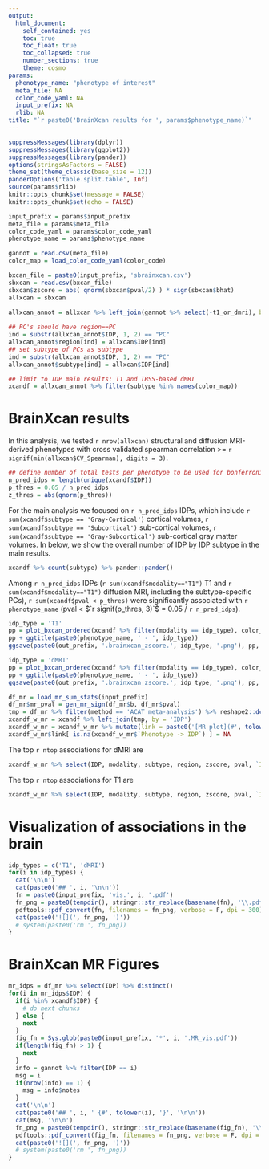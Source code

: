 ```yaml
---
output:
  html_document: 
    self_contained: yes
    toc: true
    toc_float: true
    toc_collapsed: true
    number_sections: true
    theme: cosmo
params:
  phenotype_name: "phenotype of interest"
  meta_file: NA
  color_code_yaml: NA
  input_prefix: NA
  rlib: NA
title: "`r paste0('BrainXcan results for ', params$phenotype_name)`"
---
```



```r
suppressMessages(library(dplyr))
suppressMessages(library(ggplot2))
suppressMessages(library(pander))
options(stringsAsFactors = FALSE)
theme_set(theme_classic(base_size = 12))
panderOptions('table.split.table', Inf)
source(params$rlib)
knitr::opts_chunk$set(message = FALSE)
knitr::opts_chunk$set(echo = FALSE)
```

```r
input_prefix = params$input_prefix
meta_file = params$meta_file
color_code_yaml = params$color_code_yaml
phenotype_name = params$phenotype_name
```

```r
gannot = read.csv(meta_file)
color_map = load_color_code_yaml(color_code)
```

```r
bxcan_file = paste0(input_prefix, 'sbrainxcan.csv')
sbxcan = read.csv(bxcan_file)
sbxcan$zscore = abs( qnorm(sbxcan$pval/2) ) * sign(sbxcan$bhat)
allxcan = sbxcan
```

```r
allxcan_annot = allxcan %>% left_join(gannot %>% select(-t1_or_dmri), by = "IDP") 
  
## PC's should have region==PC
ind = substr(allxcan_annot$IDP, 1, 2) == "PC"
allxcan_annot$region[ind] = allxcan$IDP[ind]
## set subtype of PCs as subtype
ind = substr(allxcan_annot$IDP, 1, 2) == "PC"
allxcan_annot$subtype[ind] = allxcan$IDP[ind]

## limit to IDP main results: T1 and TBSS-based dMRI
xcandf = allxcan_annot %>% filter(subtype %in% names(color_map))
```


# BrainXcan results 

In this analysis, we tested `r nrow(allxcan)` structural and diffusion MRI-derived phenotypes with cross validated spearman correlation >= `r signif(min(allxcan$CV_Spearman), digits = 3)`.

```r
## define number of total tests per phenotype to be used for bonferroni correction
n_pred_idps = length(unique(xcandf$IDP))
p_thres = 0.05 / n_pred_idps
z_thres = abs(qnorm(p_thres))
```

For the main analysis we focused on `r n_pred_idps` IDPs, which include `r sum(xcandf$subtype == 'Gray-Cortical')` cortical volumes, `r sum(xcandf$subtype == 'Subcortical')` sub-cortical volumes, `r sum(xcandf$subtype == 'Gray-Subcortical')` sub-cortical gray matter volumes.
In below, we show the overall number of IDP by IDP subtype in the main results.

```r
xcandf %>% count(subtype) %>% pander::pander()
```

Among `r n_pred_idps` IDPs (`r sum(xcandf$modality=="T1")` T1 and `r sum(xcandf$modality=="T1")` diffusion MRI, including the subtype-specific PCs), `r sum(xcandf$pval < p_thres)` were significantly associated with `r phenotype_name` (pval < $`r signif(p_thres, 3)`$ = 0.05 / `r n_pred_idps`). 

```r
idp_type = 'T1'
pp = plot_bxcan_ordered(xcandf %>% filter(modality == idp_type), color_map)
pp + ggtitle(paste0(phenotype_name, ' - ', idp_type))
ggsave(paste0(out_prefix, '.brainxcan_zscore.', idp_type, '.png'), pp, height = 6, width = 8)
```


```r
idp_type = 'dMRI'
pp = plot_bxcan_ordered(xcandf %>% filter(modality == idp_type), color_map)
pp + ggtitle(paste0(phenotype_name, ' - ', idp_type))
ggsave(paste0(out_prefix, '.brainxcan_zscore.', idp_type, '.png'), pp, height = 6, width = 8)
```

```r
df_mr = load_mr_sum_stats(input_prefix)
df_mr$mr_pval = gen_mr_sign(df_mr$b, df_mr$pval)
tmp = df_mr %>% filter(method == 'ACAT meta-analysis') %>% reshape2::dcast(IDP ~ direction, value.var = 'pval')
xcandf_w_mr = xcandf %>% left_join(tmp, by = 'IDP') 
xcandf_w_mr = xcandf_w_mr %>% mutate(link = paste0('[MR plot](#', tolower(IDP), ')'))
xcandf_w_mr$link[ is.na(xcandf_w_mr$`Phenotype -> IDP`) ] = NA
```

The top `r ntop` associations for dMRI are 
```r
xcandf_w_mr %>% select(IDP, modality, subtype, region, zscore, pval, `IDP -> Phenotype`, `Phenotype -> IDP`, link) %>% filter(pval < p_thres) %>% filter(modality=="dMRI") %>% arrange(pval) %>% select(-modality) %>% head(ntop) %>% pander
```

The top `r ntop` associations for T1 are 
```r
xcandf_w_mr %>% select(IDP, modality, subtype, region, zscore, pval, `IDP -> Phenotype`, `Phenotype -> IDP`, link) %>% filter(pval < p_thres) %>% filter(modality == "T1") %>% arrange(pval) %>% select(-modality) %>% head(ntop) %>% pander
```

# Visualization of associations in the brain

```r
idp_types = c('T1', 'dMRI')
for(i in idp_types) {
  cat('\n\n')
  cat(paste0('## ', i, '\n\n'))
  fn = paste0(input_prefix, 'vis.', i, '.pdf')
  fn_png = paste0(tempdir(), stringr::str_replace(basename(fn), '\\.pdf', '\\.png'))
  pdftools::pdf_convert(fn, filenames = fn_png, verbose = F, dpi = 300)
  cat(paste0('![](', fn_png, ')'))
  # system(paste0('rm ', fn_png))
}
```

# BrainXcan MR Figures

```r
mr_idps = df_mr %>% select(IDP) %>% distinct()
for(i in mr_idps$IDP) {
  if(i %in% xcandf$IDP) {
    # do next chunks
  } else {
    next
  }
  fig_fn = Sys.glob(paste0(input_prefix, '*', i, '.MR_vis.pdf'))
  if(length(fig_fn) > 1) {
    next
  }
  info = gannot %>% filter(IDP == i)
  msg = i
  if(nrow(info) == 1) {
    msg = info$notes
  }
  cat('\n\n')
  cat(paste0('## ', i, ' {#', tolower(i), '}', '\n\n'))
  cat(msg, '\n\n')
  fn_png = paste0(tempdir(), stringr::str_replace(basename(fig_fn), '\\.pdf', '\\.png'))
  pdftools::pdf_convert(fig_fn, filenames = fn_png, verbose = F, dpi = 200)
  cat(paste0('![](', fn_png, ')'))
  # system(paste0('rm ', fn_png))
}
```
